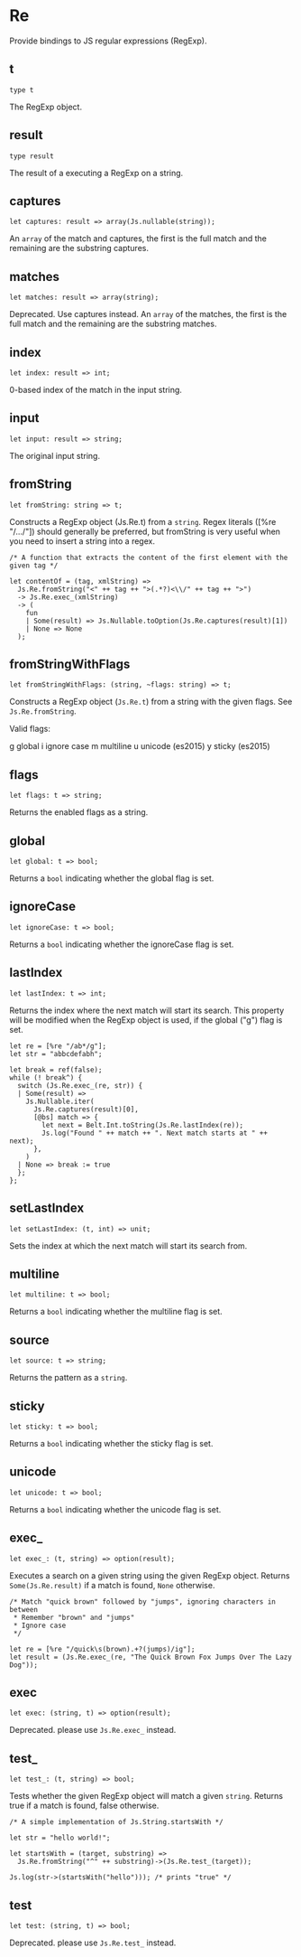 # Re

<Intro>

Provide bindings to JS regular expressions (RegExp).

</Intro>

## t

```re sig
type t
```

The RegExp object.

## result

```re sig
type result
```

The result of a executing a RegExp on a string.

## captures

```re sig
let captures: result => array(Js.nullable(string));
```

An `array` of the match and captures, the first is the full match and the remaining are the substring captures.

## matches

```re sig
let matches: result => array(string);
```

Deprecated. Use captures instead.
An `array` of the matches, the first is the full match and the remaining are the substring matches.

## index

```re sig
let index: result => int;
```

0-based index of the match in the input string.

## input

```re sig
let input: result => string;
```

The original input string.

## fromString

```re sig
let fromString: string => t;
```

Constructs a RegExp object (Js.Re.t) from a `string`.
Regex literals ([%re "/.../"]) should generally be preferred, but fromString is very useful when you need to insert a string into a regex.

```re example
/* A function that extracts the content of the first element with the given tag */

let contentOf = (tag, xmlString) =>
  Js.Re.fromString("<" ++ tag ++ ">(.*?)<\\/" ++ tag ++ ">")
  -> Js.Re.exec_(xmlString)
  -> (
    fun
    | Some(result) => Js.Nullable.toOption(Js.Re.captures(result)[1])
    | None => None
  );
```

## fromStringWithFlags

```re sig
let fromStringWithFlags: (string, ~flags: string) => t;
```

Constructs a RegExp object (`Js.Re.t`) from a string with the given flags.
See `Js.Re.fromString`.

Valid flags:

g global
i ignore case
m multiline
u unicode (es2015)
y sticky (es2015)

## flags

```re sig
let flags: t => string;
```

Returns the enabled flags as a string.

## global

```re sig
let global: t => bool;
```

Returns a `bool` indicating whether the global flag is set.

## ignoreCase

```re sig
let ignoreCase: t => bool;
```

Returns a `bool` indicating whether the ignoreCase flag is set.

## lastIndex

```re sig
let lastIndex: t => int;
```

Returns the index where the next match will start its search.
This property will be modified when the RegExp object is used, if the global ("g") flag is set.

```re example
let re = [%re "/ab*/g"];
let str = "abbcdefabh";

let break = ref(false);
while (! break^) {
  switch (Js.Re.exec_(re, str)) {
  | Some(result) =>
    Js.Nullable.iter(
      Js.Re.captures(result)[0],
      [@bs] match => {
        let next = Belt.Int.toString(Js.Re.lastIndex(re));
        Js.log("Found " ++ match ++ ". Next match starts at " ++ next);
      },
    )
  | None => break := true
  };
};
```

## setLastIndex

```re sig
let setLastIndex: (t, int) => unit;
```

Sets the index at which the next match will start its search from.

## multiline

```re sig
let multiline: t => bool;
```

Returns a `bool` indicating whether the multiline flag is set.

## source

```re sig
let source: t => string;
```

Returns the pattern as a `string`.

## sticky

```re sig
let sticky: t => bool;
```

Returns a `bool` indicating whether the sticky flag is set.

## unicode

```re sig
let unicode: t => bool;
```

Returns a `bool` indicating whether the unicode flag is set.

## exec\_

```re sig
let exec_: (t, string) => option(result);
```

Executes a search on a given string using the given RegExp object.
Returns `Some(Js.Re.result)` if a match is found, `None` otherwise.

```re example
/* Match "quick brown" followed by "jumps", ignoring characters in between
 * Remember "brown" and "jumps"
 * Ignore case
 */

let re = [%re "/quick\s(brown).+?(jumps)/ig"];
let result = (Js.Re.exec_(re, "The Quick Brown Fox Jumps Over The Lazy Dog"));
```

## exec

```re sig
let exec: (string, t) => option(result);
```

Deprecated. please use `Js.Re.exec_` instead.

## test\_

```re sig
let test_: (t, string) => bool;
```

Tests whether the given RegExp object will match a given `string`.
Returns true if a match is found, false otherwise.

```re example
/* A simple implementation of Js.String.startsWith */

let str = "hello world!";

let startsWith = (target, substring) =>
  Js.Re.fromString("^" ++ substring)->(Js.Re.test_(target));

Js.log(str->(startsWith("hello"))); /* prints "true" */
```

## test

```re sig
let test: (string, t) => bool;
```

Deprecated. please use `Js.Re.test_` instead.

